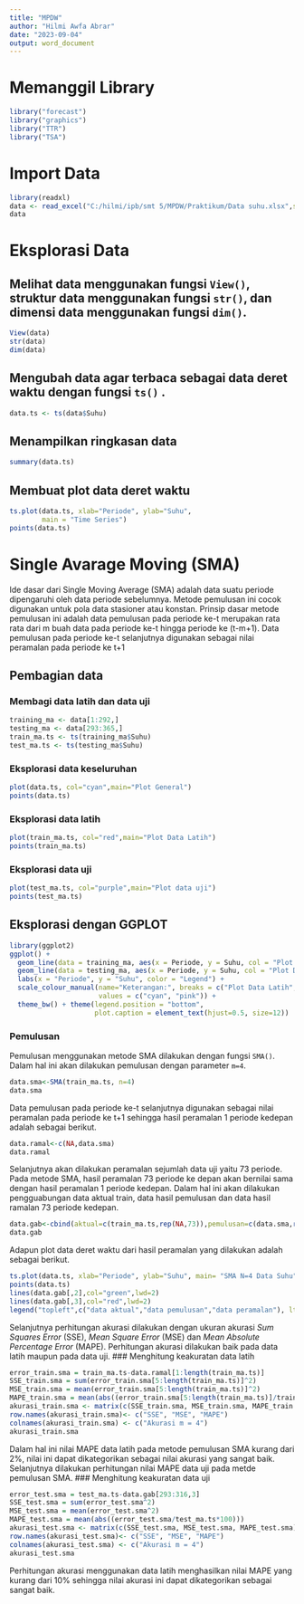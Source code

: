 ---
title: "MPDW"
author: "Hilmi Awfa Abrar"
date: "2023-09-04"
output: word_document
---

# Memanggil Library
```{r}
library("forecast")
library("graphics")
library("TTR")
library("TSA")
```

# Import Data
```{r}
library(readxl)
data <- read_excel("C:/hilmi/ipb/smt 5/MPDW/Praktikum/Data suhu.xlsx",sheet=2)
data
```

# Eksplorasi Data

## Melihat data menggunakan fungsi `View()`, struktur data menggunakan fungsi `str()`, dan dimensi data menggunakan fungsi `dim()`.
```{r}
View(data)
str(data)
dim(data)
```

## Mengubah data agar terbaca sebagai data deret waktu dengan fungsi `ts()` .
```{r}
data.ts <- ts(data$Suhu)
```

## Menampilkan ringkasan data
```{r}
summary(data.ts)
```

## Membuat plot data deret waktu
```{r}
ts.plot(data.ts, xlab="Periode", ylab="Suhu", 
        main = "Time Series")
points(data.ts)
```


# Single Avarage Moving (SMA)
Ide dasar dari Single Moving Average (SMA) adalah data suatu periode dipengaruhi oleh data periode sebelumnya. Metode pemulusan ini cocok digunakan untuk pola data stasioner atau konstan. Prinsip dasar metode pemulusan ini adalah data pemulusan pada periode ke-t merupakan rata rata dari m buah data pada periode ke-t hingga periode ke (t-m+1). Data pemulusan pada periode ke-t selanjutnya digunakan sebagai nilai peramalan pada periode ke t+1

## Pembagian data
### Membagi data latih dan data uji
```{r}
training_ma <- data[1:292,]
testing_ma <- data[293:365,]
train_ma.ts <- ts(training_ma$Suhu)
test_ma.ts <- ts(testing_ma$Suhu)
```
### Eksplorasi data keseluruhan
```{r}
plot(data.ts, col="cyan",main="Plot General")
points(data.ts)
```
### Eksplorasi data latih
```{r}
plot(train_ma.ts, col="red",main="Plot Data Latih")
points(train_ma.ts)
```
### Eksplorasi data uji
```{r}
plot(test_ma.ts, col="purple",main="Plot data uji")
points(test_ma.ts)
```

## Eksplorasi dengan GGPLOT
```{r}
library(ggplot2)
ggplot() + 
  geom_line(data = training_ma, aes(x = Periode, y = Suhu, col = "Plot Data Latih")) +
  geom_line(data = testing_ma, aes(x = Periode, y = Suhu, col = "Plot Data Uji")) +
  labs(x = "Periode", y = "Suhu", color = "Legend") +
  scale_colour_manual(name="Keterangan:", breaks = c("Plot Data Latih", "Plot Data Uji"),
                      values = c("cyan", "pink")) + 
  theme_bw() + theme(legend.position = "bottom",
                     plot.caption = element_text(hjust=0.5, size=12))
```
### Pemulusan
Pemulusan menggunakan metode SMA dilakukan dengan fungsi `SMA()`. Dalam hal ini akan dilakukan pemulusan dengan parameter `m=4`.
```{r}
data.sma<-SMA(train_ma.ts, n=4)
data.sma
```
Data pemulusan pada periode ke-t selanjutnya digunakan sebagai nilai peramalan pada periode ke t+1 sehingga hasil peramalan 1 periode kedepan adalah sebagai berikut.
```{r}
data.ramal<-c(NA,data.sma)
data.ramal
```
Selanjutnya akan dilakukan peramalan sejumlah data uji yaitu 73 periode. Pada metode SMA, hasil peramalan 73 periode ke depan akan bernilai sama dengan hasil peramalan 1 periode kedepan. Dalam hal ini akan dilakukan pengguabungan data aktual train, data hasil pemulusan dan data hasil ramalan 73 periode kedepan.
```{r}
data.gab<-cbind(aktual=c(train_ma.ts,rep(NA,73)),pemulusan=c(data.sma,rep(NA,73)),ramalan=c(data.ramal,rep(data.ramal[length(data.ramal)],32)))
data.gab
```
Adapun plot data deret waktu dari hasil peramalan yang dilakukan adalah sebagai berikut.
```{r}
ts.plot(data.ts, xlab="Periode", ylab="Suhu", main= "SMA N=4 Data Suhu")
points(data.ts)
lines(data.gab[,2],col="green",lwd=2)
lines(data.gab[,3],col="red",lwd=2)
legend("topleft",c("data aktual","data pemulusan","data peramalan"), lty=8, col=c("black","green","red"), cex=0.5)
```
Selanjutnya perhitungan akurasi dilakukan dengan ukuran akurasi *Sum Squares Error* (SSE), *Mean Square Error* (MSE) dan *Mean Absolute Percentage Error* (MAPE). Perhitungan akurasi dilakukan baik pada data latih maupun pada data uji.
### Menghitung keakuratan data latih
```{r}
error_train.sma = train_ma.ts-data.ramal[1:length(train_ma.ts)]
SSE_train.sma = sum(error_train.sma[5:length(train_ma.ts)]^2)
MSE_train.sma = mean(error_train.sma[5:length(train_ma.ts)]^2)
MAPE_train.sma = mean(abs((error_train.sma[5:length(train_ma.ts)]/train_ma.ts[5:length(train_ma.ts)])*100))
akurasi_train.sma <- matrix(c(SSE_train.sma, MSE_train.sma, MAPE_train.sma))
row.names(akurasi_train.sma)<- c("SSE", "MSE", "MAPE")
colnames(akurasi_train.sma) <- c("Akurasi m = 4")
akurasi_train.sma
```
Dalam hal ini nilai MAPE data latih pada metode pemulusan SMA kurang dari 2%, nilai ini dapat dikategorikan sebagai nilai akurasi yang sangat baik. Selanjutnya dilakukan perhitungan nilai MAPE data uji pada metde pemulusan SMA.
### Menghitung keakuratan data uji
```{r}
error_test.sma = test_ma.ts-data.gab[293:316,3]
SSE_test.sma = sum(error_test.sma^2)
MSE_test.sma = mean(error_test.sma^2)
MAPE_test.sma = mean(abs((error_test.sma/test_ma.ts*100)))
akurasi_test.sma <- matrix(c(SSE_test.sma, MSE_test.sma, MAPE_test.sma))
row.names(akurasi_test.sma)<- c("SSE", "MSE", "MAPE")
colnames(akurasi_test.sma) <- c("Akurasi m = 4")
akurasi_test.sma
```
Perhitungan akurasi menggunakan data latih menghasilkan nilai MAPE yang kurang dari 10% sehingga nilai akurasi ini dapat dikategorikan sebagai sangat baik.